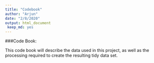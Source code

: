 ```yaml
---
title: "Codebook"
author: "Arjun"
date: "2/8/2020"
output: html_document
 keep_md: yes
---
```



###Code Book:


This code book will describe the data used in this project, as well as the processing required to create the resulting tidy data set.
